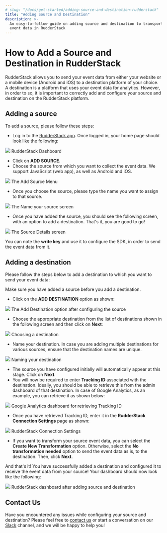 ```yaml
---
# slug: "/docs/get-started/adding-source-and-destination-rudderstack"
title: "Adding Source and Destination"
description: >-
  An easy-to-follow guide on adding source and destination to transport your
  event data in RudderStack
---
```


# How to Add a Source and Destination in RudderStack

RudderStack allows you to send your event data from either your website or a mobile device \(Android and iOS\) to a destination platform of your choice. A destination is a platform that uses your event data for analytics. However, in order to so, it is important to correctly add and configure your source and destination on the RudderStack platform.

## Adding a source

To add a source, please follow these steps:

- Log in to the [RudderStack app](https://app.rudderlabs.com/login). Once logged in, your home page should look like the following:

<img src="../../images/assets/source1.png" />
<span class="imageTitle">RudderStack Dashboard</span>

- Click on **ADD SOURCE.**
- Choose the source from which you want to collect the event data. We support JavaScript \(web app\), as well as Android and iOS.

<img src="../../images/assets/source2.png" />
<span class="imageTitle">The Add Source Menu</span>

- Once you choose the source, please type the name you want to assign to that source.

<img src="../../images/assets/source3.png" />
<span class="imageTitle">The Name your source screen</span>

- Once you have added the source, you should see the following screen, with an option to add a destination. That's it, you are good to go!

<img src="../../images/assets/source4.png" />
<span class="imageTitle">The Source Details screen</span>

<div class="infoBlock">

You can note the <strong>write key</strong> and use it to configure the SDK, in order to send the event data from it.

</div>

## Adding a destination

Please follow the steps below to add a destination to which you want to send your event data:

<div class="infoBlock">

Make sure you have added a source before you add a destination.

</div>

- Click on the **ADD DESTINATION** option as shown:

<img src="../../images/assets/dest1.png" />
<span class="imageTitle">The Add Destination option after configuring the source</span>

- Choose the appropriate destination from the list of destinations shown in the following screen and then click on **Next**:

<img src="../../images/assets/dest2.png" />
<span class="imageTitle">Choosing a destination</span>

- Name your destination. In case you are adding multiple destinations for various sources, ensure that the destination names are unique.

<img src="../../images/assets/dest3.png" />
<span class="imageTitle">Naming your destination</span>

- The source you have configured initially will automatically appear at this stage. Click on **Next**.
- You will now be required to enter **Tracking ID** associated with the destination. Ideally, you should be able to retrieve this from the admin dashboard of that destination. In case of Google Analytics, as an example, you can retrieve it as shown below:

<img src="../../images/assets/dest5 (1).png" />
<span class="imageTitle">Google Analytics dashboard for retrieving Tracking ID</span>

- Once you have retrieved Tracking ID, enter it in the **RudderStack Connection Settings** page as shown:

<img src="../../images/assets/dest6 (1).png" />
<span class="imageTitle">RudderStack Connection Settings</span>

- If you want to transform your source event data, you can select the **Create New Transformation** option. Otherwise, select the **No transformation needed** option to send the event data as is, to the destination. Then, click **Next**.

And that's it! You have successfully added a destination and configured it to receive the event data from your source! Your dashboard should now look like the following:

<img src="../../images/assets/dest8.png" />
<span class="imageTitle">RudderStack dashboard after adding source and destination</span>

## Contact Us

Have you encountered any issues while configuring your source and destination? Please feel free to [contact us](mailto:%20docs@rudderstack.com) or start a conversation on our [Slack](https://rudderstack.com/join-rudderstack-slack-community) channel, and we will be happy to help you!
